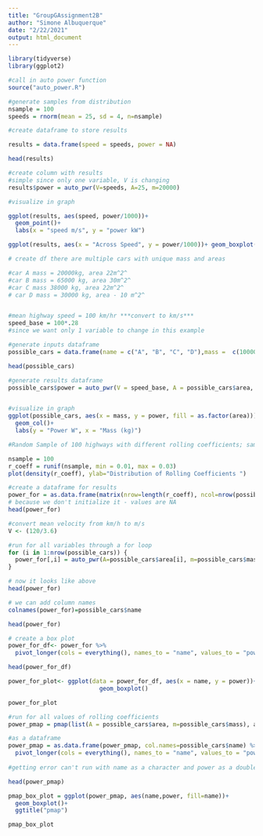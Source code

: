 ```yaml
---
title: "GroupGAssignment2B"
author: "Simone Albuquerque"
date: "2/22/2021"
output: html_document
---
```


```r
library(tidyverse)
library(ggplot2)
```
```r
#call in auto power function
source("auto_power.R")

#generate samples from distribution 
nsample = 100
speeds = rnorm(mean = 25, sd = 4, n=nsample)
```


```r
#create dataframe to store results

results = data.frame(speed = speeds, power = NA)

head(results)

#create column with results
#simple since only one variable, V is changing
results$power = auto_pwr(V=speeds, A=25, m=20000)

#visualize in graph 

ggplot(results, aes(speed, power/1000))+
  geom_point()+
  labs(x = "speed m/s", y = "power kW")

ggplot(results, aes(x = "Across Speed", y = power/1000))+ geom_boxplot()+ labs( y = "power kW")


```

```r
# create df there are multiple cars with unique mass and areas

#car A mass = 20000kg, area 22m^2^
#car B mass = 65000 kg, area 30m^2^
#car C mass 38000 kg, area 22m^2^
# car D mass = 30000 kg, area - 10 m^2^


#mean highway speed = 100 km/hr ***convert to km/s***
speed_base = 100*.28
#since we want only 1 variable to change in this example

#generate inputs dataframe
possible_cars = data.frame(name = c("A", "B", "C", "D"),mass =  c(10000, 65000, 38000,30000), area = c(22, 30, 22, 10))

head(possible_cars)

#generate results dataframe
possible_cars$power = auto_pwr(V = speed_base, A = possible_cars$area, m = possible_cars$mass)


#visualize in graph
ggplot(possible_cars, aes(x = mass, y = power, fill = as.factor(area)))+
  geom_col()+
  labs(y = "Power W", x = "Mass (kg)")

```

```r
#Random Sample of 100 highways with different rolling coefficients; sample the rolling coefficients from a uniform distribution with a minimum value of 0.01 and a max value of 0.03

nsample = 100
r_coeff = runif(nsample, min = 0.01, max = 0.03)
plot(density(r_coeff), ylab="Distribution of Rolling Coefficients ")

```

```r
#create a dataframe for results
power_for = as.data.frame(matrix(nrow=length(r_coeff), ncol=nrow(possible_cars)))
# because we don't initialize it - values are NA
head(power_for)

#convert mean velocity from km/h to m/s
V <- (120/3.6)

#run for all variables through a for loop 
for (i in 1:nrow(possible_cars)) {
  power_for[,i] = auto_pwr(A=possible_cars$area[i], m=possible_cars$mass[i], V = V, crolling = r_coeff)
}

# now it looks like above
head(power_for)

# we can add column names
colnames(power_for)=possible_cars$name

head(power_for)
```


```r
# create a box plot
power_for_df<- power_for %>% 
  pivot_longer(cols = everything(), names_to = "name", values_to = "power" )

head(power_for_df)

power_for_plot<- ggplot(data = power_for_df, aes(x = name, y = power))+
                          geom_boxplot()

power_for_plot
```

```r
#run for all values of rolling coefficients
power_pmap = pmap(list(A = possible_cars$area, m=possible_cars$mass), auto_pwr, V=V, crolling = r_coeff)

#as a dataframe
power_pmap = as.data.frame(power_pmap, col.names=possible_cars$name) %>% 
  pivot_longer(cols = everything(), names_to = "name", values_to = "power")
  
#getting error can't run with name as a character and power as a double, but is running pivot_longer

head(power_pmap)
```


```r

pmap_box_plot = ggplot(power_pmap, aes(name,power, fill=name))+
  geom_boxplot()+
  ggtitle("pmap")

pmap_box_plot

```

